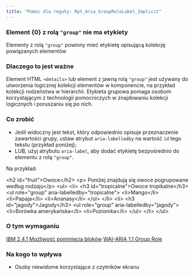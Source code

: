 ```yaml
---
title: "Pomoc dla reguły: Rpt_Aria_GroupRoleLabel_Implicit"
---
```


<div className="toolHelp">
<Row>
<Column colLg={16} colMd={8} colSm={4} className="toolHead">

### Element {0} z rolą `"group"` nie ma etykiety

<div id="locLevel"></div>

Elementy z rolą `"group"` powinny mieć etykietę opisującą kolekcję powiązanych elementów

</Column>
</Row>
<Row>
<Column colLg={11} colMd={5} colSm={4} className="toolMain">

### Dlaczego to jest ważne

Element HTML `<details>` lub element z jawną rolą `"group"` jest używany do utworzenia logicznej kolekcji elementów w komponencie, na przykład kolekcji rodzeństwa w hierarchii. Etykieta grupowa pomaga osobom korzystającym z technologii pomocniczych w znajdowaniu kolekcji logicznych i poruszaniu się po nich.

<div id="locSnippet"></div>

### Co zrobić

* Jeśli widoczny jest tekst, który odpowiednio opisuje przeznaczenie zawartości grupy, ustaw atrybut `aria-labelledby` na wartość `id` tego tekstu (przykład poniżej);
* LUB, użyj atrybutu `aria-label`, aby dodać etykietę bezpośrednio do elementu z rolą `"group"`.



Na przykład:

<CodeSnippet type="multi" light={true}> &lt;h2 id="fruit"&gt;Owoce&lt;/h2&gt;
       &lt;p&gt; Poniżej znajdują się owoce pogrupowane według rodzaju&lt;/p&gt;
       &lt;ul&gt;
          &lt;li&gt; &lt;h3 id="tropicalne"&gt;Owoce tropikalne&lt;/h3&gt;
             &lt;ul role="group" aria-labelledby="tropicalne"&gt;
                &lt;li&gt;Mango&lt;/li&gt;
                &lt;li&gt;Papaja&lt;/li&gt;
                &lt;li&gt;Ananasy&lt;/li&gt;
             &lt;/ul&gt;
         &lt;/li&gt;
         &lt;li&gt; &lt;h3 id="jagody"&gt;Jagody&lt;/h3&gt;
            &lt;ul role="group" aria-labelledby="jagody"&gt;
               &lt;li&gt;Borówka amerykańska&lt;/li&gt;
               &lt;li&gt;Poziomka&lt;/li&gt;
            &lt;/ul&gt;
         &lt;/li&gt;
       &lt;/ul&gt;</CodeSnippet>

</Column>
<Column colLg={5} colMd={3} colSm={4} className="toolLeft">

### O tym wymaganiu

[IBM 2.4.1 Możliwość pominięcia bloków](http://www.ibm.com/able/guidelines/ci162/bypass_blocks.html)
[WAI-ARIA 1.1 Group Role](https://www.w3.org/TR/wai-aria-1.1/#group)

### Na kogo to wpływa

* Osoby niewidome korzystające z czytników ekranu

</Column>
</Row>
</div>

